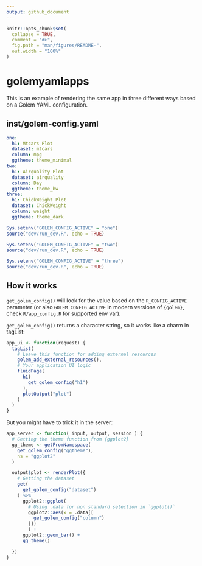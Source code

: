 ```yaml
---
output: github_document
---
```


<!-- README.md is generated from README.Rmd. Please edit that file -->

```r
knitr::opts_chunk$set(
  collapse = TRUE,
  comment = "#>",
  fig.path = "man/figures/README-",
  out.width = "100%"
)
```

# golemyamlapps

This is an example of rendering the same app in three different ways based on a Golem YAML configuration. 

## inst/golem-config.yaml

```yaml
one:
  h1: Mtcars Plot
  dataset: mtcars
  column: mpg
  ggtheme: theme_minimal
two:
  h1: Airquality Plot
  dataset: airquality
  column: Day
  ggtheme: theme_bw
three:
  h1: ChickWeight Plot
  dataset: ChickWeight
  column: weight
  ggtheme: theme_dark
```

```r
Sys.setenv("GOLEM_CONFIG_ACTIVE" = "one")
source("dev/run_dev.R", echo = TRUE)

Sys.setenv("GOLEM_CONFIG_ACTIVE" = "two")
source("dev/run_dev.R", echo = TRUE)

Sys.setenv("GOLEM_CONFIG_ACTIVE" = "three")
source("dev/run_dev.R", echo = TRUE)
```

## How it works

`get_golem_config()` will look for the value based on the `R_CONFIG_ACTIVE` parameter (or also `GOLEM_CONFIG_ACTIVE` in modern versions of `{golem}`, check `R/app_config.R` for supported env var).

`get_golem_config()` returns a character string, so it works like a charm in tagList:

```r
app_ui <- function(request) {
  tagList(
    # Leave this function for adding external resources
    golem_add_external_resources(),
    # Your application UI logic
    fluidPage(
      h1(
        get_golem_config("h1")
      ),
      plotOutput("plot")
    )
  )
}
```

But you might have to trick it in the server: 

```r
app_server <- function( input, output, session ) {
  # Getting the theme function from {ggplot2}
  gg_theme <- getFromNamespace(
    get_golem_config("ggtheme"),
    ns = "ggplot2"
  )

  output$plot <- renderPlot({
    # Getting the dataset
    get(
      get_golem_config("dataset")
    ) %>%
      ggplot2::ggplot(
        # Using .data for non standard selection in `ggplot()`
        ggplot2::aes(x = .data[[
          get_golem_config("column")
        ]])
        ) +
      ggplot2::geom_bar() +
      gg_theme()

  })
}
```


